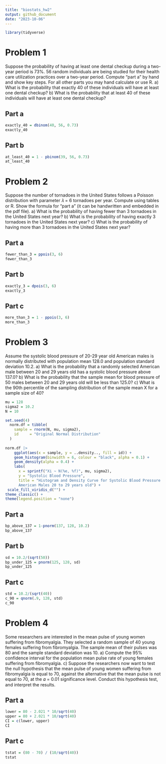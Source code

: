 ```yaml
---
title: "biostats_hw2"
output: github_document
date: "2023-10-06"
---
```


```r
library(tidyverse)
```


# Problem 1 
Suppose the probability of having at least one dental checkup during a two-year period is
73%. 56 random individuals are being studied for their health care utilization practices over a
two-year period. Compute “part a” by hand and show key steps. For all other parts you may
hand calculate or use R.
a) What is the probability that exactly 40 of these individuals will have at least one dental
checkup?
b) What is the probability that at least 40 of these individuals will have at least one dental
checkup?

## Part a
```r
exactly_40 = dbinom(40, 56, 0.73)
exactly_40
```
## Part b
```r
at_least_40 = 1 - pbinom(39, 56, 0.73)
at_least_40
```


# Problem 2
Suppose the number of tornadoes in the United States follows a Poisson distribution with
parameter 𝜆 = 6 tornadoes per year. Compute using tables or R. Show the formula for “part
a” (it can be handwritten and embedded in the pdf file).
a) What is the probability of having fewer than 3 tornadoes in the United States next year?
b) What is the probability of having exactly 3 tornadoes in the United States next year?
c) What is the probability of having more than 3 tornadoes in the United States next year?

## Part a
```r
fewer_than_3 = ppois(3, 6)
fewer_than_3
```
## Part b
```r
exactly_3 = dpois(3, 6)
exactly_3
```
## Part c
```r
more_than_3 = 1 - ppois(3, 6)
more_than_3
```


# Problem 3
Assume the systolic blood pressure of 20-29 year old American males is normally distributed
with population mean 128.0 and population standard deviation 10.2.
a) What is the probability that a randomly selected American male between 20 and 29
years old has a systolic blood pressure above 137.0?
b) What is the probability that the sample mean for blood pressure of 50 males between 20
and 29 years old will be less than 125.0?
c) What is the 90th percentile of the sampling distribution of the sample mean X for a
sample size of 40?

```r
mu = 128
sigma2 = 10.2
N = 10

set.seed(4)
  norm.df = tibble(
    sample = rnorm(N, mu, sigma2),
    id     = "Original Normal Distribution"
  )
  
norm.df |> 
    ggplot(aes(x = sample, y = ..density.., fill = id)) +
    geom_histogram(binwidth = 6, colour = "black", alpha = 0.1) +
    geom_density(alpha = 0.4) +
    labs(
      x = sprintf("Xi ~ N(%e, %f)", mu, sigma2),
      y = "Systolic Blood Pressure",
      title = "Histogram and Density Curve for Systolic Blood Pressure for 
      American Males 20 to 29 years old") +
 scale_fill_viridis_d("") +
theme_classic() +
theme(legend.position = "none")
```
## Part a
```r
bp_above_137 = 1-pnorm(137, 128, 10.2)
bp_above_137
```
## Part b
```r
sd = 10.2/(sqrt(50))
bp_under_125 = pnorm(125, 128, sd)
bp_under_125
```
## Part c
```r
std = 10.2/(sqrt(40))
c_90 = qnorm(.9, 128, std)
c_90
```


# Problem 4
Some researchers are interested in the mean pulse of young women suffering from fibromyalgia.
They selected a random sample of 40 young females suffering from fibromyalgia. The sample
mean of their pulses was 80 and the sample standard deviation was 10.
a) Compute the 95% confidence interval for the population mean pulse rate of young females
suffering from fibromyalgia.
c) Suppose the researchers now want to test the null hypothesis that the mean pulse of
young women suffering from fibromyalgia is equal to 70, against the alternative that the
mean pulse is not equal to 70, at the 𝛼 = 0.01 significance level. Conduct this hypothesis
test, and interpret the results.

## Part a
```r
lower = 80 - 2.021 * 10/sqrt(40)
upper = 80 + 2.021 * 10/sqrt(40)
CI = c(lower, upper)
CI
```
## Part c
```r
tstat = (80 - 70) / (10/sqrt(40))
tstat
```


  
  